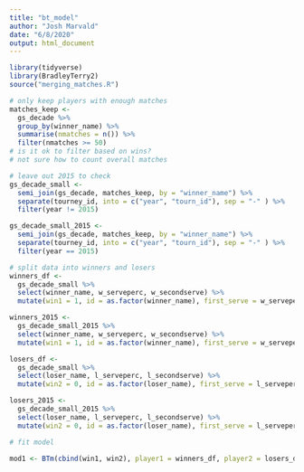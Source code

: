 ```yaml
---
title: "bt_model"
author: "Josh Marvald"
date: "6/8/2020"
output: html_document
---
```


```r
library(tidyverse)
library(BradleyTerry2)
source("merging_matches.R")
```


```r
# only keep players with enough matches
matches_keep <-
  gs_decade %>%
  group_by(winner_name) %>%
  summarise(nmatches = n()) %>%
  filter(nmatches >= 50)
# is it ok to filter based on wins?
# not sure how to count overall matches

# leave out 2015 to check
gs_decade_small <- 
  semi_join(gs_decade, matches_keep, by = "winner_name") %>%
  separate(tourney_id, into = c("year", "tourn_id"), sep = "-" ) %>%
  filter(year != 2015) 

gs_decade_small_2015 <-
  semi_join(gs_decade, matches_keep, by = "winner_name") %>%
  separate(tourney_id, into = c("year", "tourn_id"), sep = "-" ) %>%
  filter(year == 2015)
```

```r
# split data into winners and losers
winners_df <-
  gs_decade_small %>%
  select(winner_name, w_serveperc, w_secondserve) %>%
  mutate(win1 = 1, id = as.factor(winner_name), first_serve = w_serveperc)

winners_2015 <-
  gs_decade_small_2015 %>%
  select(winner_name, w_serveperc, w_secondserve) %>%
  mutate(win1 = 1, id = as.factor(winner_name), first_serve = w_serveperc)

losers_df <-
  gs_decade_small %>%
  select(loser_name, l_serveperc, l_secondserve) %>%
  mutate(win2 = 0, id = as.factor(loser_name), first_serve = l_serveperc) 

losers_2015 <-
  gs_decade_small_2015 %>%
  select(loser_name, l_serveperc, l_secondserve) %>%
  mutate(win2 = 0, id = as.factor(loser_name), first_serve = l_serveperc)
```


```r
# fit model

mod1 <- BTm(cbind(win1, win2), player1 = winners_df, player2 = losers_df, formula = ~ id + first_serve:id + first_serve, id = "id", data = gs_decade_small)

```

